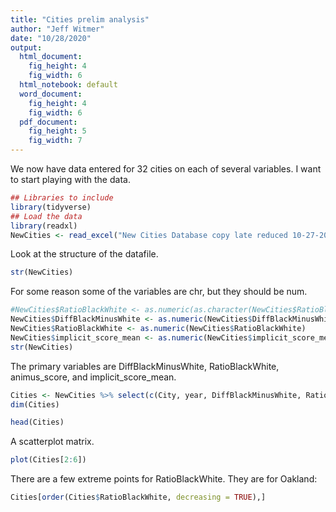 ```yaml
---
title: "Cities prelim analysis"
author: "Jeff Witmer"
date: "10/28/2020"
output:
  html_document:
    fig_height: 4
    fig_width: 6
  html_notebook: default
  word_document:
    fig_height: 4
    fig_width: 6
  pdf_document:
    fig_height: 5
    fig_width: 7
---
```


We now have data entered for 32 cities on each of several variables. I want to start playing with the data.


```r
## Libraries to include
library(tidyverse)
## Load the data
library(readxl)
NewCities <- read_excel("New Cities Database copy late reduced 10-27-20.xlsx")

```

Look at the structure of the datafile.
```r
str(NewCities)
```

For some reason some of the variables are chr, but they should be num.
```r
#NewCities$RatioBlackWhite <- as.numeric(as.character(NewCities$RatioBlackWhite))
NewCities$DiffBlackMinusWhite <- as.numeric(NewCities$DiffBlackMinusWhite)
NewCities$RatioBlackWhite <- as.numeric(NewCities$RatioBlackWhite)
NewCities$implicit_score_mean <- as.numeric(NewCities$implicit_score_mean)
str(NewCities)
```



The primary variables are DiffBlackMinusWhite, RatioBlackWhite, animus_score, and implicit_score_mean. 
```r
Cities <- NewCities %>% select(c(City, year, DiffBlackMinusWhite, RatioBlackWhite, animus_score, implicit_score_mean))
dim(Cities)
```

```r
head(Cities)
```


A scatterplot matrix.
```r
plot(Cities[2:6])
```

There are a few extreme points for RatioBlackWhite. They are for Oakland:
```r
Cities[order(Cities$RatioBlackWhite, decreasing = TRUE),]
```





